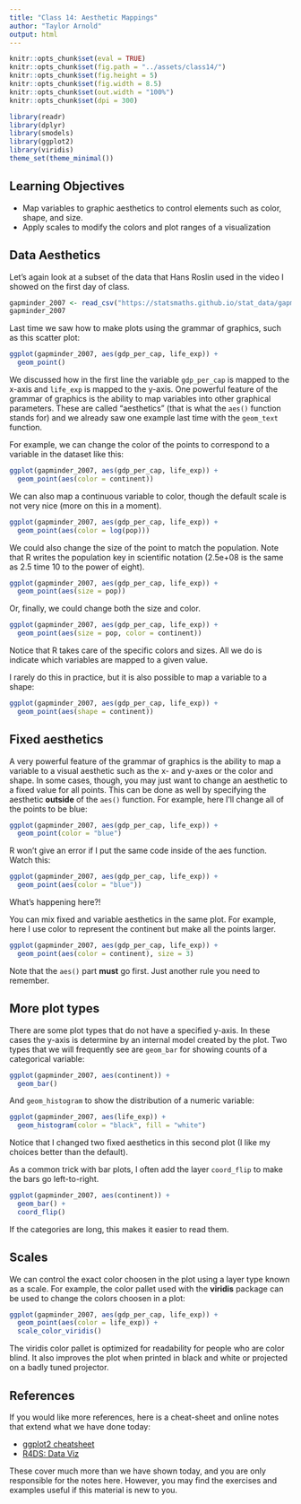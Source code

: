 ```yaml
---
title: "Class 14: Aesthetic Mappings"
author: "Taylor Arnold"
output: html
---
```


```r
knitr::opts_chunk$set(eval = TRUE)
knitr::opts_chunk$set(fig.path = "../assets/class14/")
knitr::opts_chunk$set(fig.height = 5)
knitr::opts_chunk$set(fig.width = 8.5)
knitr::opts_chunk$set(out.width = "100%")
knitr::opts_chunk$set(dpi = 300)
```

```r
library(readr)
library(dplyr)
library(smodels)
library(ggplot2)
library(viridis)
theme_set(theme_minimal())
```

## Learning Objectives

- Map variables to graphic aesthetics to control elements such as color, shape,
and size.
- Apply scales to modify the colors and plot ranges of a visualization

## Data Aesthetics

Let's again look at a subset of the data that Hans Roslin used in the video I showed on
the first day of class.

```r
gapminder_2007 <- read_csv("https://statsmaths.github.io/stat_data/gapminder_2007.csv")
gapminder_2007
```

Last time we saw how to make plots using the grammar of graphics, such as this
scatter plot:

```r
ggplot(gapminder_2007, aes(gdp_per_cap, life_exp)) +
  geom_point()
```

We discussed how in the first line the variable `gdp_per_cap` is mapped to the x-axis
and `life_exp` is mapped to the y-axis. One powerful feature of the grammar of graphics
is the ability to map variables into other graphical parameters. These are called
"aesthetics" (that is what the `aes()` function stands for) and we already saw one example
last time with the `geom_text` function.

For example, we can change the color of the points to correspond to a variable in the
dataset like this:

```r
ggplot(gapminder_2007, aes(gdp_per_cap, life_exp)) +
  geom_point(aes(color = continent))
```

We can also map a continuous variable to color, though the default scale
is not very nice (more on this in a moment).

```r
ggplot(gapminder_2007, aes(gdp_per_cap, life_exp)) +
  geom_point(aes(color = log(pop)))
```


We could also change the size of the point to match the population. Note that R
writes the population key in scientific notation (2.5e+08 is the same as 2.5 time
10 to the power of eight).

```r
ggplot(gapminder_2007, aes(gdp_per_cap, life_exp)) +
  geom_point(aes(size = pop))
```

Or, finally, we could change both the size and color.

```r
ggplot(gapminder_2007, aes(gdp_per_cap, life_exp)) +
  geom_point(aes(size = pop, color = continent))
```

Notice that R takes care of the specific colors and sizes. All we do is indicate which
variables are mapped to a given value.

I rarely do this in practice, but it is also  possible to map a variable to a shape:

```r
ggplot(gapminder_2007, aes(gdp_per_cap, life_exp)) +
  geom_point(aes(shape = continent))
```

## Fixed aesthetics

A very powerful feature of the grammar of graphics is the ability to map a variable to
a visual aesthetic such as the x- and y-axes or the color and shape. In some cases,
though, you may just want to change an aesthetic to a fixed value for all points.
This can be done as well by specifying the aesthetic **outside** of the `aes()`
function. For example, here I'll change all of the points to be blue:

```r
ggplot(gapminder_2007, aes(gdp_per_cap, life_exp)) +
  geom_point(color = "blue")
```

R won't give an error if I put the same code inside of the aes function. Watch
this:

```r
ggplot(gapminder_2007, aes(gdp_per_cap, life_exp)) +
  geom_point(aes(color = "blue"))
```

What's happening here?!

You can mix fixed and variable aesthetics in the same plot. For example, here I
use color to represent the continent but make all the points larger.

```r
ggplot(gapminder_2007, aes(gdp_per_cap, life_exp)) +
  geom_point(aes(color = continent), size = 3)
```

Note that the `aes()` part **must** go first. Just another rule you need to remember.

## More plot types

There are some plot types that do not have a specified y-axis. In these cases the
y-axis is determine by an internal model created by the plot. Two types that we
will frequently see are `geom_bar` for showing counts of a categorical variable:

```r
ggplot(gapminder_2007, aes(continent)) +
  geom_bar()
```

And `geom_histogram` to show the distribution of a numeric variable:

```r
ggplot(gapminder_2007, aes(life_exp)) +
  geom_histogram(color = "black", fill = "white")
```

Notice that I changed two fixed aesthetics in this second plot (I like my choices
better than the default).

As a common trick with bar plots, I often add the layer `coord_flip` to make the
bars go left-to-right.

```r
ggplot(gapminder_2007, aes(continent)) +
  geom_bar() +
  coord_flip()
```

If the categories are long, this makes it easier to read them.

## Scales

We can control the exact color choosen in the plot using a layer type known as
a scale. For example, the color pallet used with the **viridis** package can be
used to change the colors choosen in a plot:

```r
ggplot(gapminder_2007, aes(gdp_per_cap, life_exp)) +
  geom_point(aes(color = life_exp)) +
  scale_color_viridis()
```

The viridis color pallet is optimized for readability for people who are color blind.
It also improves the plot when printed in black and white or projected on a badly
tuned projector.

## References

If you would like more references, here is a cheat-sheet and online notes that
extend what we have done today:

- [ggplot2 cheatsheet](https://github.com/rstudio/cheatsheets/raw/master/data-visualization-2.1.pdf)
- [R4DS: Data Viz](http://r4ds.had.co.nz/data-visualisation.html)

These cover much more than we have shown today, and you are only responsible
for the notes here. However, you may find the exercises and examples useful
if this material is new to you.

